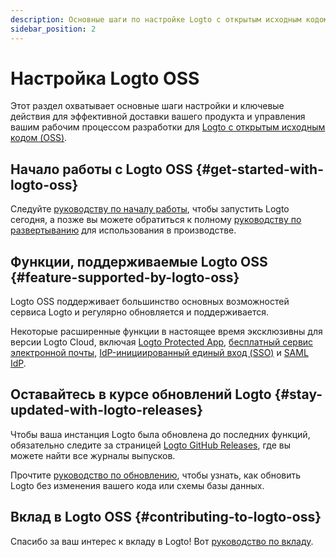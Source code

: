 ```yaml
---
description: Основные шаги по настройке Logto с открытым исходным кодом и реализации вашей системы идентификации.
sidebar_position: 2
---
```


# Настройка Logto OSS

Этот раздел охватывает основные шаги настройки и ключевые действия для эффективной доставки вашего продукта и управления вашим рабочим процессом разработки для [Logto с открытым исходным кодом (OSS)](https://github.com/logto-io/logto).

## Начало работы с Logto OSS \{#get-started-with-logto-oss}

Следуйте [руководству по началу работы](/logto-oss/get-started-with-oss/), чтобы запустить Logto сегодня, а позже вы можете обратиться к полному [руководству по развертыванию](/logto-oss/deployment-and-configuration) для использования в производстве.

## Функции, поддерживаемые Logto OSS \{#feature-supported-by-logto-oss}

Logto OSS поддерживает большинство основных возможностей сервиса Logto и регулярно обновляется и поддерживается.

Некоторые расширенные функции в настоящее время эксклюзивны для версии Logto Cloud, включая [Logto Protected App](/integrate-logto/protected-app), [бесплатный сервис электронной почты](/connectors/email-connectors/built-in-email-service), [IdP-инициированный единый вход (SSO)](/end-user-flows/enterprise-sso/idp-initiated-sso) и [SAML IdP](/integrate-logto/third-party-applications).

## Оставайтесь в курсе обновлений Logto \{#stay-updated-with-logto-releases}

Чтобы ваша инстанция Logto была обновлена до последних функций, обязательно следите за страницей [Logto GitHub Releases](https://github.com/logto-io/logto/releases), где вы можете найти все журналы выпусков.

Прочтите [руководство по обновлению](/logto-oss/upgrading-oss-version), чтобы узнать, как обновить Logto без изменения вашего кода или схемы базы данных.

## Вклад в Logto OSS \{#contributing-to-logto-oss}

Спасибо за ваш интерес к вкладу в Logto! Вот [руководство по вкладу](/logto-oss/contribution).
